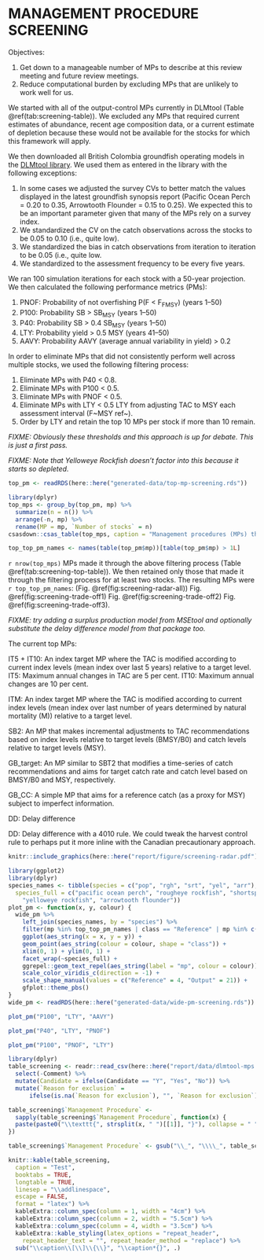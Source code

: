 \clearpage

# MANAGEMENT PROCEDURE SCREENING

Objectives:

1. Get down to a manageable number of MPs to describe at this review meeting and future review meetings.
1. Reduce computational burden by excluding MPs that are unlikely to work well for us.

We started with all of the output-control MPs currently in DLMtool (Table \@ref(tab:screening-table)).
We excluded any MPs that required current estimates of abundance, recent age composition data, or a current estimate of depletion because these would not be available for the stocks for which this framework will apply.

We then downloaded all British Colombia groundfish operating models in the [DLMtool library](https://www.datalimitedtoolkit.org/fishery_library/). We used them as entered in the library with the following exceptions:

1. In some cases we adjusted the survey CVs to better match the values displayed in the latest groundfish synopsis report (Pacific Ocean Perch = 0.20 to 0.35, Arrowtooth Flounder = 0.15 to 0.25). We expected this to be an important parameter given that many of the MPs rely on a survey index.
1. We standardized the CV on the catch observations across the stocks to be 0.05 to 0.10 (i.e., quite low).
1. We standardized the bias in catch observations from iteration to iteration to be 0.05 (i.e., quite low.
1. We standardized to the assessment frequency to be every five years.

We ran 100 simulation iterations for each stock with a 50-year projection.  We then calculated the following performance metrics (PMs):

1. PNOF: Probability of not overfishing P(F < F~FMSY~) (years 1--50)
1. P100: Probability SB > SB~MSY~ (years 1--50)
1. P40: Probability SB > 0.4 SB~MSY~ (years 1--50)
1. LTY: Probability yield > 0.5 MSY (years 41--50)
1. AAVY: Probability AAVY (average annual variability in yield) > 0.2

In order to eliminate MPs that did not consistently perform well across multiple stocks, we used the following filtering process:

1. Eliminate MPs with P40 < 0.8.
1. Eliminate MPs with P100 < 0.5.
1. Eliminate MPs with PNOF < 0.5.
1. Eliminate MPs with LTY < 0.5 LTY from adjusting TAC to MSY each assessment interval (F~MSY ref~).
1. Order by LTY and retain the top 10 MPs per stock if more than 10 remain.

*FIXME: Obviously these thresholds and this approach is up for debate. This is just a first pass.*

*FIXME: Note that Yelloweye Rockfish doesn't factor into this because it starts so depleted.*

```r
top_pm <- readRDS(here::here("generated-data/top-mp-screening.rds"))
```

```r
library(dplyr)
top_mps <- group_by(top_pm, mp) %>% 
  summarize(n = n()) %>% 
  arrange(-n, mp) %>% 
  rename(MP = mp, `Number of stocks` = n)
csasdown::csas_table(top_mps, caption = "Management procedures (MPs) that made it through the initial screening process for at least one stock.")
```

```r
top_top_pm_names <- names(table(top_pm$mp))[table(top_pm$mp) > 1L]
```

`r nrow(top_mps)` MPs made it through the above filtering process (Table \@ref(tab:screening-top-table)). We then retained only those that made it through the filtering process for at least two stocks. The resulting MPs were `r top_top_pm_names`: (Fig. \@ref(fig:screening-radar-all))  Fig. \@ref(fig:screening-trade-off1) Fig. \@ref(fig:screening-trade-off2) Fig. \@ref(fig:screening-trade-off3).

*FIXME: try adding a surplus production model from MSEtool and optionally substitute the delay difference model from that package too.*

The current top MPs:

IT5 + IT10: An index target MP where the TAC is modified according to current index levels (mean index over last 5 years) relative to a target level. IT5: Maximum annual changes in TAC are 5 per cent. IT10: Maximum annual changes are 10 per cent.

ITM: An index target MP where the TAC is modified according to current index levels (mean index over last number of years determined by natural mortality (M)) relative to a target level.

SB2: An MP that makes incremental adjustments to TAC recommendations based on index levels relative to target levels (BMSY/B0) and catch levels relative to target levels (MSY).

GB_target: An MP similar to SBT2 that modifies a time-series of catch recommendations and aims for target catch rate and catch level based on BMSY/B0 and MSY, respectively.

GB_CC: A simple MP that aims for a reference catch (as a proxy for MSY) subject to imperfect information.

DD: Delay difference

DD: Delay difference with a 4010 rule. We could tweak the harvest control rule to perhaps put it more inline with the Canadian precautionary approach.

```r
knitr::include_graphics(here::here("report/figure/screening-radar.pdf"))
```

```r
library(ggplot2)
library(dplyr)
species_names <- tibble(species = c("pop", "rgh", "srt", "yel", "arr"),
  species_full = c("pacific ocean perch", "rougheye rockfish", "shortspine thornyhead",
    "yelloweye rockfish", "arrowtooth flounder"))
plot_pm <- function(x, y, colour) {
  wide_pm %>%
    left_join(species_names, by = "species") %>%
    filter(mp %in% top_top_pm_names | class == "Reference" | mp %in% c("DD", "AvC")) %>%
    ggplot(aes_string(x = x, y = y)) +
    geom_point(aes_string(colour = colour, shape = "class")) +
    xlim(0, 1) + ylim(0, 1) +
    facet_wrap(~species_full) +
    ggrepel::geom_text_repel(aes_string(label = "mp", colour = colour)) +
    scale_color_viridis_c(direction = -1) +
    scale_shape_manual(values = c("Reference" = 4, "Output" = 21)) +
    gfplot::theme_pbs()
}
wide_pm <- readRDS(here::here("generated-data/wide-pm-screening.rds"))
```

```r
plot_pm("P100", "LTY", "AAVY")
```

```r
plot_pm("P40", "LTY", "PNOF")
```

```r
plot_pm("P100", "PNOF", "LTY")
```

\clearpage 

```r
library(dplyr)
table_screening <- readr::read_csv(here::here("report/data/dlmtool-mps.csv")) %>% 
  select(-Comment) %>% 
  mutate(Candidate = ifelse(Candidate == "Y", "Yes", "No")) %>% 
  mutate(`Reason for exclusion` = 
      ifelse(is.na(`Reason for exclusion`), "", `Reason for exclusion`))

table_screening$`Management Procedure` <- 
  sapply(table_screening$`Management Procedure`, function(x) {
  paste(paste0("\\texttt{", strsplit(x, " ")[[1]], "}"), collapse = " ")
})

table_screening$`Management Procedure` <- gsub("\\_", "\\\\_", table_screening$`Management Procedure`)

knitr::kable(table_screening,
  caption = "Test",
  booktabs = TRUE,
  longtable = TRUE,
  linesep = "\\addlinespace",
  escape = FALSE,
  format = "latex") %>%
  kableExtra::column_spec(column = 1, width = "4cm") %>% 
  kableExtra::column_spec(column = 2, width = "5.5cm") %>% 
  kableExtra::column_spec(column = 4, width = "3.5cm") %>% 
  kableExtra::kable_styling(latex_options = "repeat_header", 
    repeat_header_text = "", repeat_header_method = "replace") %>% 
  sub("\\caption\\[\\]\\{\\}", "\\caption*{}", .)
```
